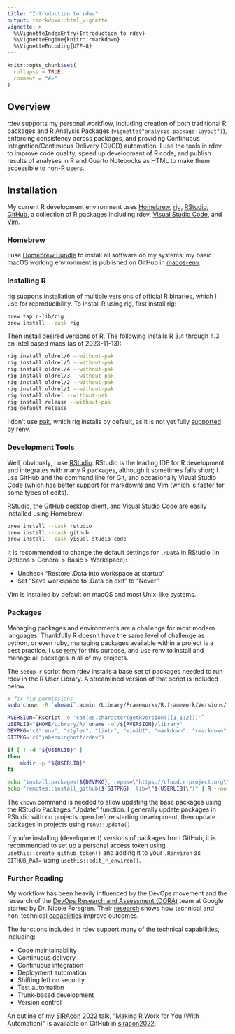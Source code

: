 ```yaml
---
title: "Introduction to rdev"
output: rmarkdown::html_vignette
vignette: >
  %\VignetteIndexEntry{Introduction to rdev}
  %\VignetteEngine{knitr::rmarkdown}
  %\VignetteEncoding{UTF-8}
---
```


```r
knitr::opts_chunk$set(
  collapse = TRUE,
  comment = "#>"
)
```

## Overview

rdev supports my personal workflow, including creation of both traditional R packages and R Analysis
Packages (`vignette("analysis-package-layout")`), enforcing consistency across packages, and
providing Continuous Integration/Continuous Delivery (CI/CD) automation. I use the tools in rdev to
improve code quality, speed up development of R code, and publish results of analyses in R and
Quarto Notebooks as HTML to make them accessible to non-R users.

## Installation

My current R development environment uses [Homebrew](https://brew.sh),
[rig](https://github.com/r-lib/rig/), [RStudio](https://posit.co/download/rstudio-desktop/),
[GitHub](https://github.com), a collection of R packages including rdev,
[Visual Studio Code](https://code.visualstudio.com), and [Vim](https://www.vim.org).

### Homebrew

I use [Homebrew Bundle](https://github.com/Homebrew/homebrew-bundle) to install all software on my
systems; my basic macOS working environment is published on GitHub in
[macos-env](https://github.com/jabenninghoff/macos-env/tree/master).

### Installing R

rig supports installation of multiple versions of official R binaries, which I use for
reproducibility. To install R using rig, first install rig:

```sh
brew tap r-lib/rig
brew install --cask rig
```

Then install desired versions of R. The following installs R 3.4 through 4.3 on Intel based macs
(as of 2023-11-13):

```sh
rig install oldrel/6 --without-pak
rig install oldrel/5 --without-pak
rig install oldrel/4 --without-pak
rig install oldrel/3 --without-pak
rig install oldrel/2 --without-pak
rig install oldrel/1 --without-pak
rig install oldrel --without-pak
rig install release --without-pak
rig default release
```

I don't use [pak](https://pak.r-lib.org), which rig installs by default, as it is not yet fully
[supported](https://github.com/rstudio/renv/issues/1210) by renv.

### Development Tools

Well, obviously, I use [RStudio](https://posit.co/download/rstudio-desktop/). RStudio is the leading
IDE for R development and integrates with many R packages, although it sometimes falls short; I use
GitHub and the command line for Git, and occasionally Visual Studio Code (which has better support
for markdown) and Vim (which is faster for some types of edits).

RStudio, the GitHub desktop client, and Visual Studio Code are easily installed using Homebrew:

```sh
brew install --cask rstudio
brew install --cask github
brew install --cask visual-studio-code
```

It is recommended to change the default settings for `.RData` in RStudio (in Options > General >
Basic > Workspace):

- Uncheck "Restore .Data into workspace at startup"
- Set "Save workspace to .Data on exit" to "Never"

Vim is installed by default on macOS and most Unix-like systems. 

### Packages

Managing packages and environments are a challenge for most modern languages. Thankfully R doesn't
have the same level of challenge as python, or even ruby, managing packages available within a
project is a best practice. I use [renv](https://github.com/rstudio/renv) for this purpose, and use
renv to install and manage all packages in all of my projects.

The `setup-r` script from rdev installs a base set of packages needed to run rdev in the R User
Library. A streamlined version of that script is included below.

```sh
# fix rig permissions
sudo chown -R `whoami`:admin /Library/Frameworks/R.framework/Versions/*/Resources/library

RVERSION=`Rscript -e 'cat(as.character(getRversion()[1,1:2]))'`
USERLIB="$HOME/Library/R/`uname -m`/${RVERSION}/library"
DEVPKG='c("renv", "styler", "lintr", "miniUI", "markdown", "rmarkdown", "devtools", "pkgdown", "available", "languageserver")'
GITPKG='c("jabenninghoff/rdev")'

if [ ! -d "${USERLIB}" ]
then
	mkdir -p "${USERLIB}"
fi

echo "install.packages(${DEVPKG}, repos=\"https://cloud.r-project.org\", lib=\"${USERLIB}\")" | R --no-save
echo "remotes::install_github(${GITPKG}, lib=\"${USERLIB}\")" | R --no-save
```

The `chown` command is needed to allow updating the base packages using the RStudio Packages
"Update" function. I generally update packages in RStudio with no projects open before starting
development, then update packages in projects using `renv::update()`.

If you're installing (development) versions of packages from GitHub, it is recommended to set up a
personal access token using `usethis::create_github_token()` and adding it to your `.Renviron` as
`GITHUB_PAT=` using `usethis::edit_r_environ()`.

### Further Reading

My workflow has been heavily influenced by the DevOps movement and the research of the
[DevOps Research and Assessment (DORA)](https://www.devops-research.com/research.html) team at
Google started by Dr. Nicole Forsgren. Their [research](https://dora.dev/research/) shows how
technical and non-technical [capabilities](https://dora.dev/devops-capabilities/) improve outcomes.

The functions included in rdev support many of the technical capabilities, including:

- Code maintainability
- Continuous delivery
- Continuous integration
- Deployment automation
- Shifting left on security
- Test automation
- Trunk-based development
- Version control

An outline of my [SIRAcon](https://societyinforisk.org/SiRAcon) 2022 talk,
"Making R Work for You (With Automation)" is available on GitHub in
[siracon2022](https://jabenninghoff.github.io/siracon2022/).

